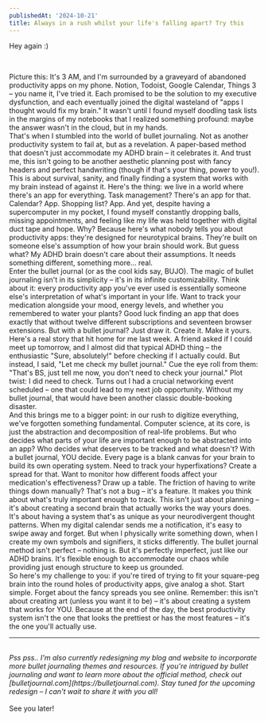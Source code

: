 ```yaml
---
publishedAt: '2024-10-21'
title: Always in a rush whilst your life's falling apart? Try this
---
```


Hey again :)

<br/>

Picture this: It's 3 AM, and I'm surrounded by a graveyard of abandoned productivity apps on my phone. Notion, Todoist, Google Calendar, Things 3 – you name it, I've tried it. Each promised to be the solution to my executive dysfunction, and each eventually joined the digital wasteland of "apps I thought would fix my brain." It wasn't until I found myself doodling task lists in the margins of my notebooks that I realized something profound: maybe the answer wasn't in the cloud, but in my hands.
<br/>
That's when I stumbled into the world of bullet journaling. Not as another productivity system to fail at, but as a revelation. A paper-based method that doesn't just accommodate my ADHD brain – it celebrates it. And trust me, this isn't going to be another aesthetic planning post with fancy headers and perfect handwriting (though if that's your thing, power to you!). This is about survival, sanity, and finally finding a system that works with my brain instead of against it.
Here's the thing: we live in a world where there's an app for everything. Task management? There's an app for that. Calendar? App. Shopping list? App. And yet, despite having a supercomputer in my pocket, I found myself constantly dropping balls, missing appointments, and feeling like my life was held together with digital duct tape and hope.
Why? Because here's what nobody tells you about productivity apps: they're designed for neurotypical brains. They're built on someone else's assumption of how your brain should work. But guess what? My ADHD brain doesn't care about their assumptions. It needs something different, something more... real.
<br/>
Enter the bullet journal (or as the cool kids say, BUJO).
The magic of bullet journaling isn't in its simplicity – it's in its infinite customizability. Think about it: every productivity app you've ever used is essentially someone else's interpretation of what's important in your life. Want to track your medication alongside your mood, energy levels, and whether you remembered to water your plants? Good luck finding an app that does exactly that without twelve different subscriptions and seventeen browser extensions.
But with a bullet journal? Just draw it. Create it. Make it yours.
<br/>
Here's a real story that hit home for me last week. A friend asked if I could meet up tomorrow, and I almost did that typical ADHD thing – the enthusiastic "Sure, absolutely!" before checking if I actually could. But instead, I said, "Let me check my bullet journal." Cue the eye roll from them: "That's BS, just tell me now, you don't need to check your journal."
Plot twist: I did need to check. Turns out I had a crucial networking event scheduled – one that could lead to my next job opportunity. Without my bullet journal, that would have been another classic double-booking disaster.
<br/>
And this brings me to a bigger point: in our rush to digitize everything, we've forgotten something fundamental. Computer science, at its core, is just the abstraction and decomposition of real-life problems. But who decides what parts of your life are important enough to be abstracted into an app? Who decides what deserves to be tracked and what doesn't?
With a bullet journal, YOU decide. Every page is a blank canvas for your brain to build its own operating system. Need to track your hyperfixations? Create a spread for that. Want to monitor how different foods affect your medication's effectiveness? Draw up a table. The friction of having to write things down manually? That's not a bug – it's a feature. It makes you think about what's truly important enough to track.
This isn't just about planning – it's about creating a second brain that actually works the way yours does. It's about having a system that's as unique as your neurodivergent thought patterns. When my digital calendar sends me a notification, it's easy to swipe away and forget. But when I physically write something down, when I create my own symbols and signifiers, it sticks differently.
The bullet journal method isn't perfect – nothing is. But it's perfectly imperfect, just like our ADHD brains. It's flexible enough to accommodate our chaos while providing just enough structure to keep us grounded.
<br/>
So here's my challenge to you: if you're tired of trying to fit your square-peg brain into the round holes of productivity apps, give analog a shot. Start simple. Forget about the fancy spreads you see online. Remember: this isn't about creating art (unless you want it to be) – it's about creating a system that works for YOU.
Because at the end of the day, the best productivity system isn't the one that looks the prettiest or has the most features – it's the one you'll actually use.
<br/>
<hr/>
<br/>
<i>Pss pss.. I'm also currently redesigning my blog and website to incorporate more bullet journaling themes and resources. If you're intrigued by bullet journaling and want to learn more about the official method, check out [bulletjournal.com](https://bulletjournal.com). Stay tuned for the upcoming redesign – I can't wait to share it with you all!</i>
<br/>
<br/>
See you later!